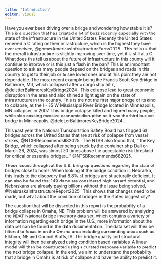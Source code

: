 ```yaml
---
title: "Introduction"
editor: visual
---
```


Have you ever been driving over a bridge and wondering how stable it is? This is a question that has created a lot of buzz recently especially with the state of the infrastructure in the United States. Recently the United States received a C rating on their infrastructure, which is the highest they have ever received, @gomesAmericasInfrastructureEarns2025 . This tells us that the overall infrastructure is slightly improving over time, yet it is still at a C. What does this tell us about the future of infrastructure in this county will it continue to improve or is this just a flash in the pan? This is an important question to ask as many people depend on the bridges and roads in this country to get to their job or to see loved ones and at this point they are not dependable. The most recent example being the Francis Scott Key Bridge in Baltimore, MD, which collapsed after a cargo ship hit it, @deletterBaltimoresKeyBridge2024 . This collapse lead to great economic disruption in the area and also shined a light again on the state of infrastructure in the country. This is the not the first major bridge of its kind to collapse, as the I - 35 W Mississippi River Bridge located in Minneapolis, MN collapsed in 2007. This bridge collapse killed and injured many people, while also causing massive economic disruption as it was the third busiest bridge in Minneapolis, @deletterBaltimoresKeyBridge2024 .

This past year the National Transportation Safety Board has flagged 68 bridges across the United States that are at risk of collapse from vessel strikes, @NTSBRecommends682025 . The NTSB also found that, " the Key Bridge, which collapsed after being struck by the container ship Dali on March 26, 2024, was almost 30 times above the acceptable risk threshold for critical or essential bridges..." @NTSBRecommends682025.

These issues throughout the U.S. bring up questions regarding the state of bridges close to home. When looking at the bridge condition in Nebraska, this leads to the discovery that 8.8% of bridges are structurally deficient. It can also be found that 149 dams are considered high hazard potential, and Nebraskans are already paying billions without the issue being solved, @NebraskaInfrastructureReport2025 . This shows that changes need to be made, but what about the condition of bridges in the states biggest city?

The question that will be dissected in this report is the probability of a bridge collapse in Omaha, NE. This problem will be answered by analyzing the NDAT National Bridge Inventory data set, which contains a variety of information regarding each bridge in the U.S., more information about the data set can be found in the data documentation. The data set will then be filtered to focus in on the Omaha area including surrounding areas such as Elkhorn, NE and Council Bluffs, IA. The bridge quality and structural integrity will then be analyzed using condition based variables. A linear model will then be constructed using a curated response variable to predict the next bridge collapse. In the end, we aim to understand the probability that a bridge in Omaha is at risk of collapse and have the ability to predict it.

